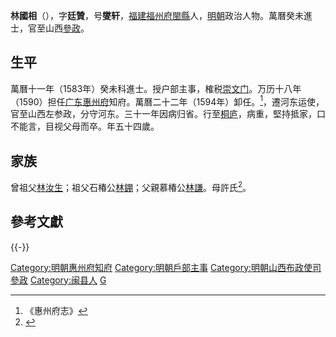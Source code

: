 {{明清人物信息框
| 姓名 = 林國相
| 原名 =
| 圖片名稱= 
| 圖片大小 =
| 圖片說明 = 
| 最高職務 = 山西布政使司左參政
| 國家 = 大明 
| 爵位 =
| 籍貫 = [[福建|福建]][[福州府|福州府]][[閩縣|閩縣]]軍籍
| 族裔 = 
| 字號 = 字廷赞，号燮轩
| 諡號 =
| 出生日期 = 嘉靖庚戌十月十九日
| 出生地點 = 
| 逝世日期 = 萬曆癸卯十月二十四日
| 逝世地點 =
| 墓葬 =
| 配偶 = 邹氏，封淑人
| 親屬 = 子林恒祐
| 出身 =
* 萬曆七年己卯科乡试舉人
* 萬曆十一年癸未科進士出身
| 經歷 =
| 著作 =  
}}
'''林國相'''（{{bd|1550年||1603年|catIdx=}}），字'''廷贊'''，号'''燮轩'''，[[福建|福建]][[福州府|福州府]][[閩縣|閩縣]]人，[[明朝|明朝]]政治人物。萬曆癸未進士，官至山西[[參政|參政]]。

== 生平 ==
萬曆十一年（1583年）癸未科進士。授户部主事，榷税[[崇文门|崇文门]]。万历十八年（1590）担任[[广东承宣布政使司|广东]][[惠州府|惠州府]]知府。萬曆二十二年（1594年）卸任。<ref>《惠州府志》</ref>，遷河东运使，官至山西左参政，分守河东。三十一年因病归省。行至[[桐庐|桐庐]]，病重，堅持抵家，口不能言，目视父母而卒。年五十四歲。

== 家族 ==
曾祖父[[林汝生|林汝生]]；祖父石椿公[[林錋|林錋]]；父親慕椿公[[林謙|林謙]]。母許氏<ref>{{Cite book|title=天一阁藏明代科举录选刊 登科录 点校本|last=龚延明主编|first=|publisher=宁波出版社|year=2016|isbn=978-7-5526-2320-8|location=宁波|pages=|quote=《天一閣藏明代科舉錄選刊.登科錄》之《萬曆十一年癸未科殿試登科錄》}}</ref>。

==參考文獻==
{{reflist}}

{{-}}
{{start box}}
{{s-off}}
{{succession box|[[孙光启|孙光启]]|[[程有守|程有守]]|[[廣東承宣佈政使司|廣東]][[惠州府|惠州府]][[知府|知府]]|<small>万历十八年（1590年）上任</small>}}
{{end box}}

{{萬曆十一年癸未科殿試金榜}}
{{DEFAULTSORT:Lin林}}
[[Category:明朝惠州府知府|Category:明朝惠州府知府]]
[[Category:明朝戶部主事|Category:明朝戶部主事]]
[[Category:明朝山西布政使司參政|Category:明朝山西布政使司參政]]
[[Category:闽县人|Category:闽县人]]
[[Category:林姓|G]]